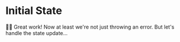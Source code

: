 # Initial State

👨‍💼 Great work! Now at least we're not just throwing an error. But let's handle
the state update...
